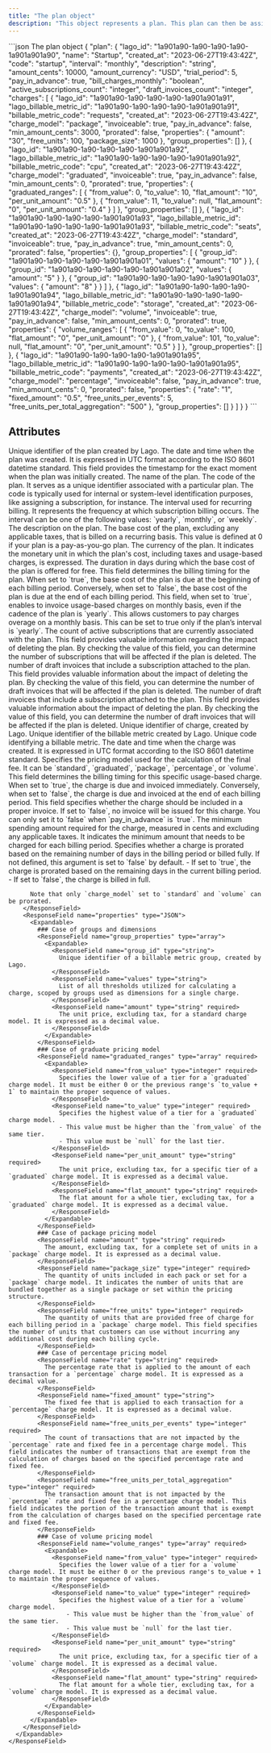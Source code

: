 ```yaml
---
title: "The plan object"
description: "This object represents a plan. This plan can then be assigned to a customer."
---
```


<RequestExample>
```json The plan object
{
  "plan": {
    "lago_id": "1a901a90-1a90-1a90-1a90-1a901a901a90",
    "name": "Startup",
    "created_at": "2023-06-27T19:43:42Z",
    "code": "startup",
    "interval": "monthly",
    "description": "string",
    "amount_cents": 10000,
    "amount_currency": "USD",
    "trial_period": 5,
    "pay_in_advance": true,
    "bill_charges_monthly": "boolean",
    "active_subscriptions_count": "integer",
    "draft_invoices_count": "integer",
    "charges": [
      {
        "lago_id": "1a901a90-1a90-1a90-1a90-1a901a901a91",
        "lago_billable_metric_id": "1a901a90-1a90-1a90-1a90-1a901a901a91",
        "billable_metric_code": "requests",
        "created_at": "2023-06-27T19:43:42Z",
        "charge_model": "package",
        "invoiceable": true,
        "pay_in_advance": false,
        "min_amount_cents": 3000,
        "prorated": false,
        "properties": {
          "amount": "30",
          "free_units": 100,
          "package_size": 1000
        },
        "group_properties": []
      },
      {
        "lago_id": "1a901a90-1a90-1a90-1a90-1a901a901a92",
        "lago_billable_metric_id": "1a901a90-1a90-1a90-1a90-1a901a901a92",
        "billable_metric_code": "cpu",
        "created_at": "2023-06-27T19:43:42Z",
        "charge_model": "graduated",
        "invoiceable": true,
        "pay_in_advance": false,
        "min_amount_cents": 0,
        "prorated": true,
        "properties": {
          "graduated_ranges": [
            {
              "from_value": 0,
              "to_value": 10,
              "flat_amount": "10",
              "per_unit_amount": "0.5"
            },
            {
              "from_value": 11,
              "to_value": null,
              "flat_amount": "0",
              "per_unit_amount": "0.4"
            }
          ]
        },
        "group_properties": []
      },
      {
        "lago_id": "1a901a90-1a90-1a90-1a90-1a901a901a93",
        "lago_billable_metric_id": "1a901a90-1a90-1a90-1a90-1a901a901a93",
        "billable_metric_code": "seats",
        "created_at": "2023-06-27T19:43:42Z",
        "charge_model": "standard",
        "invoiceable": true,
        "pay_in_advance": true,
        "min_amount_cents": 0,
        "prorated": false,
        "properties": {},
        "group_properties": [
          {
            "group_id": "1a901a90-1a90-1a90-1a90-1a901a901a01",
            "values": {
              "amount": "10"
            }
          },
          {
            "group_id": "1a901a90-1a90-1a90-1a90-1a901a901a02",
            "values": {
              "amount": "5"
            }
          },
          {
            "group_id": "1a901a90-1a90-1a90-1a90-1a901a901a03",
            "values": {
              "amount": "8"
            }
          }
        ]
      },
      {
        "lago_id": "1a901a90-1a90-1a90-1a90-1a901a901a94",
        "lago_billable_metric_id": "1a901a90-1a90-1a90-1a90-1a901a901a94",
        "billable_metric_code": "storage",
        "created_at": "2023-06-27T19:43:42Z",
        "charge_model": "volume",
        "invoiceable": true,
        "pay_in_advance": false,
        "min_amount_cents": 0,
        "prorated": true,
        "properties": {
          "volume_ranges": [
            {
              "from_value": 0,
              "to_value": 100,
              "flat_amount": "0",
              "per_unit_amount": "0"
            },
            {
              "from_value": 101,
              "to_value": null,
              "flat_amount": "0",
              "per_unit_amount": "0.5"
            }
          ]
        },
        "group_properties": []
      },
      {
        "lago_id": "1a901a90-1a90-1a90-1a90-1a901a901a95",
        "lago_billable_metric_id": "1a901a90-1a90-1a90-1a90-1a901a901a95",
        "billable_metric_code": "payments",
        "created_at": "2023-06-27T19:43:42Z",
        "charge_model": "percentage",
        "invoiceable": false,
        "pay_in_advance": true,
        "min_amount_cents": 0,
        "prorated": false,
        "properties": {
          "rate": "1",
          "fixed_amount": "0.5",
          "free_units_per_events": 5,
          "free_units_per_total_aggregation": "500"
        },
        "group_properties": []
      }
    ]
  }
}
```
</RequestExample>

## Attributes

<ResponseField name="plan" type="object">
  <Expandable title="object" defaultOpen="true">
    <ResponseField name="lago_id" type="string" required>
      Unique identifier of the plan created by Lago.
    </ResponseField>
    <ResponseField name="created_at" type="string" required>
      The date and time when the plan was created. It is expressed in UTC format according to the ISO 8601 datetime standard. This field provides the timestamp for the exact moment when the plan was initially created.
    </ResponseField>
    <ResponseField name="name" type="string" required>
      The name of the plan.
    </ResponseField>
    <ResponseField name="code" type="string" required>
      The code of the plan. It serves as a unique identifier associated with a particular plan. The code is typically used for internal or system-level identification purposes, like assigning a subscription, for instance.
    </ResponseField>
    <ResponseField name="interval" type="string" required>
      The interval used for recurring billing. It represents the frequency at which subscription billing occurs. The interval can be one of the following values: `yearly`, `monthly`, or `weekly`.
    </ResponseField>
    <ResponseField name="description" type="string">
      The description on the plan.
    </ResponseField>
    <ResponseField name="amount_cents" type="integer" required>
      The base cost of the plan, excluding any applicable taxes, that is billed on a recurring basis. This value is defined at 0 if your plan is a pay-as-you-go plan.
    </ResponseField>
    <ResponseField name="amount_currency" type="string" required>
      The currency of the plan. It indicates the monetary unit in which the plan's cost, including taxes and usage-based charges, is expressed.
    </ResponseField>
    <ResponseField name="trial_period" type="float">
      The duration in days during which the base cost of the plan is offered for free.
    </ResponseField>
    <ResponseField name="pay_in_advance" type="boolean" required>
      This field determines the billing timing for the plan. When set to `true`, the base cost of the plan is due at the beginning of each billing period. Conversely, when set to `false`, the base cost of the plan is due at the end of each billing period.
    </ResponseField>
    <ResponseField name="bill_charges_monthly" type="boolean">
      This field, when set to `true`, enables to invoice usage-based charges on monthly basis, even if the cadence of the plan is `yearly`. This allows customers to pay charges overage on a monthly basis. This can be set to true only if the plan’s interval is `yearly`.
    </ResponseField>
    <ResponseField name="active_subscriptions_count" type="integer" required>
      The count of active subscriptions that are currently associated with the plan. This field provides valuable information regarding the impact of deleting the plan. By checking the value of this field, you can determine the number of subscriptions that will be affected if the plan is deleted.
    </ResponseField>
    <ResponseField name="draft_invoices_count" type="integer" required>
      The number of draft invoices that include a subscription attached to the plan. This field provides valuable information about the impact of deleting the plan. By checking the value of this field, you can determine the number of draft invoices that will be affected if the plan is deleted.
    </ResponseField>
    <ResponseField name="draft_invoices_count" type="integer" required>
      The number of draft invoices that include a subscription attached to the plan. This field provides valuable information about the impact of deleting the plan. By checking the value of this field, you can determine the number of draft invoices that will be affected if the plan is deleted.
    </ResponseField>
    <ResponseField name="charges" type="array">
      <Expandable title="charges">
        <ResponseField name="lago_id" type="string" required>
          Unique identifier of charge, created by Lago.
        </ResponseField>
        <ResponseField name="lago_billable_metric_id" type="string" required>
          Unique identifier of the billable metric created by Lago.
        </ResponseField>
        <ResponseField name="billable_metric_code" type="string" required>
          Unique code identifying a billable metric.
        </ResponseField>
        <ResponseField name="created_at" type="string" required>
          The date and time when the charge was created. It is expressed in UTC format according to the ISO 8601 datetime standard.
        </ResponseField>
        <ResponseField name="charge_model" type="string" required>
          Specifies the pricing model used for the calculation of the final fee. It can be `standard`, `graduated`, `package`, `percentage`, or `volume`.
        </ResponseField>
        <ResponseField name="pay_in_advance" type="boolean">
          This field determines the billing timing for this specific usage-based charge. When set to `true`, the charge is due and invoiced immediately. Conversely, when set to `false`, the charge is due and invoiced at the end of each billing period.
        </ResponseField>
        <ResponseField name="invoiceable" type="boolean">
          This field specifies whether the charge should be included in a proper invoice. If set to `false`, no invoice will be issued for this charge. You can only set it to `false` when `pay_in_advance` is `true`.
        </ResponseField>
        <ResponseField name="min_amount_cents" type="integer">
          The minimum spending amount required for the charge, measured in cents and excluding any applicable taxes. It indicates the minimum amount that needs to be charged for each billing period.
        </ResponseField>
        <ResponseField name="prorated" type="boolean" required>
          Specifies whether a charge is prorated based on the remaining number of days in the billing period or billed fully. If not defined, this argument is set to `false` by default.
          - If set to `true`, the charge is prorated based on the remaining days in the current billing period. 
          - If set to `false`, the charge is billed in full.

          Note that only `charge_model` set to `standard` and `volume` can be prorated.
        </ResponseField>
        <ResponseField name="properties" type="JSON">
          <Expandable>
            ### Case of groups and dimensions
            <ResponseField name="group_properties" type="array">
              <Expandable>
                <ResponseField name="group_id" type="string">
                  Unique identifier of a billable metric group, created by Lago.
                </ResponseField>
                <ResponseField name="values" type="string">
                  List of all thresholds utilized for calculating a charge, scoped by groups used as dimensions for a single charge.
                </ResponseField>
                <ResponseField name="amount" type="string" required>
                  The unit price, excluding tax, for a standard charge model. It is expressed as a decimal value.
                </ResponseField>
              </Expandable>
            </ResponseField>
            ### Case of graduate pricing model
            <ResponseField name="graduated_ranges" type="array" required>
              <Expandable>
                <ResponseField name="from_value" type="integer" required>
                  Specifies the lower value of a tier for a `graduated` charge model. It must be either 0 or the previous range's `to_value + 1` to maintain the proper sequence of values.
                </ResponseField>
                <ResponseField name="to_value" type="integer" required>
                  Specifies the highest value of a tier for a `graduated` charge model. 
                  - This value must be higher than the `from_value` of the same tier.
                  - This value must be `null` for the last tier.
                </ResponseField>
                <ResponseField name="per_unit_amount" type="string" required>
                  The unit price, excluding tax, for a specific tier of a `graduated` charge model. It is expressed as a decimal value.
                </ResponseField>
                <ResponseField name="flat_amount" type="string" required>
                  The flat amount for a whole tier, excluding tax, for a `graduated` charge model. It is expressed as a decimal value.
                </ResponseField>
              </Expandable>
            </ResponseField>
            ### Case of package pricing model
            <ResponseField name="amount" type="string" required>
              The amount, excluding tax, for a complete set of units in a `package` charge model. It is expressed as a decimal value.
            </ResponseField>
            <ResponseField name="package_size" type="integer" required>
              The quantity of units included in each pack or set for a `package` charge model. It indicates the number of units that are bundled together as a single package or set within the pricing structure.
            </ResponseField>
            <ResponseField name="free_units" type="integer" required>
              The quantity of units that are provided free of charge for each billing period in a `package` charge model. This field specifies the number of units that customers can use without incurring any additional cost during each billing cycle.
            </ResponseField>
            ### Case of percentage pricing model
            <ResponseField name="rate" type="string" required>
              The percentage rate that is applied to the amount of each transaction for a `percentage` charge model. It is expressed as a decimal value.
            </ResponseField>
            <ResponseField name="fixed_amount" type="string">
              The fixed fee that is applied to each transaction for a `percentage` charge model. It is expressed as a decimal value.
            </ResponseField>
            <ResponseField name="free_units_per_events" type="integer" required>
              The count of transactions that are not impacted by the `percentage` rate and fixed fee in a percentage charge model. This field indicates the number of transactions that are exempt from the calculation of charges based on the specified percentage rate and fixed fee.
            </ResponseField>
            <ResponseField name="free_units_per_total_aggregation" type="integer" required>
              The transaction amount that is not impacted by the `percentage` rate and fixed fee in a percentage charge model. This field indicates the portion of the transaction amount that is exempt from the calculation of charges based on the specified percentage rate and fixed fee.
            </ResponseField>
            ### Case of volume pricing model
            <ResponseField name="volume_ranges" type="array" required>
              <Expandable>
                <ResponseField name="from_value" type="integer" required>
                  Specifies the lower value of a tier for a `volume` charge model. It must be either 0 or the previous range's to_value + 1 to maintain the proper sequence of values.
                </ResponseField>
                <ResponseField name="to_value" type="integer" required>
                  Specifies the highest value of a tier for a `volume` charge model. 
                    - This value must be higher than the `from_value` of the same tier.
                    - This value must be `null` for the last tier.
                </ResponseField>
                <ResponseField name="per_unit_amount" type="string" required>
                  The unit price, excluding tax, for a specific tier of a `volume` charge model. It is expressed as a decimal value.
                </ResponseField>
                <ResponseField name="flat_amount" type="string" required>
                  The flat amount for a whole tier, excluding tax, for a `volume` charge model. It is expressed as a decimal value.
                </ResponseField>
              </Expandable>
            </ResponseField>
          </Expandable>
        </ResponseField>
      </Expandable>
    </ResponseField>
  </Expandable>
</ResponseField>
